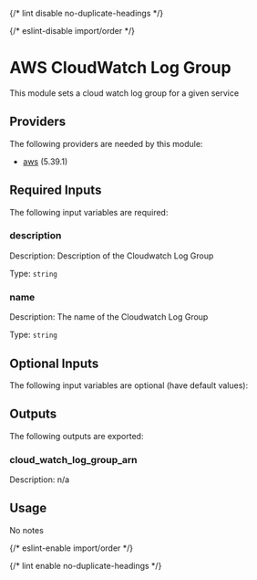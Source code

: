 
{/* lint disable no-duplicate-headings */}

{/* eslint-disable import/order */}

<ModuleHeader name="aws_cloudwatch_log_group" sourceHref="https://github.com/Panfactum/stack/tree/__PANFACTUM_VERSION_MAIN__/packages/infrastructure/aws_cloudwatch_log_group" status="stable" type="submodule" />

# AWS CloudWatch Log Group

This module sets a cloud watch log group for a given service

## Providers

The following providers are needed by this module:

* [aws](https://registry.terraform.io/providers/hashicorp/aws/5.39.1/docs) (5.39.1)

## Required Inputs

The following input variables are required:

### description

Description: Description of the Cloudwatch Log Group

Type: `string`

### name

Description: The name of the Cloudwatch Log Group

Type: `string`

## Optional Inputs

The following input variables are optional (have default values):

## Outputs

The following outputs are exported:

### cloud\_watch\_log\_group\_arn

Description: n/a

## Usage

No notes

{/* eslint-enable import/order */}

{/* lint enable no-duplicate-headings */}

